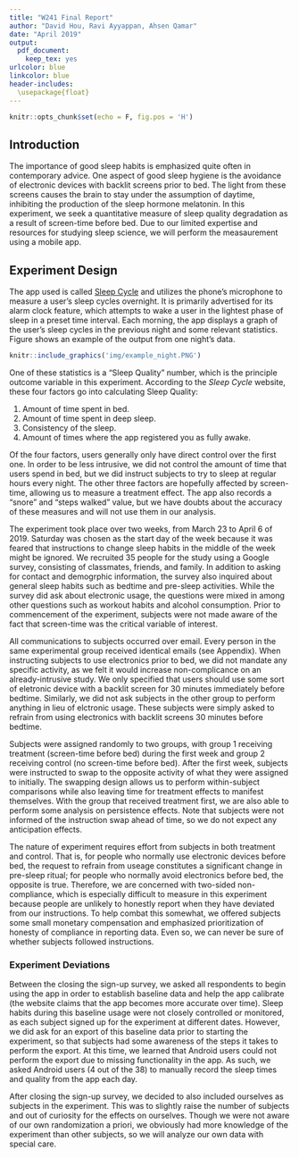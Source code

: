 ---
title: "W241 Final Report"
author: "David Hou, Ravi Ayyappan, Ahsen Qamar"
date: "April 2019"
output: 
  pdf_document: 
    keep_tex: yes
urlcolor: blue
linkcolor: blue
header-includes:
  \usepackage{float}
---

```{r setup, include=FALSE, message=FALSE, warning=FALSE}
knitr::opts_chunk$set(echo = F, fig.pos = 'H')
```

## Introduction

The importance of good sleep habits is emphasized quite often in contemporary advice.  One aspect of good sleep hygiene is the avoidance of electronic devices with backlit screens prior to bed.  The light from these screens causes the brain to stay under the assumption of daytime, inhibiting the production of the sleep hormone melatonin.  In this experiment, we seek a quantitative measure of sleep quality degradation as a result of screen-time before bed.  Due to our limited expertise and resources for studying sleep science, we will perform the measaurement using a mobile app.

## Experiment Design

The app used is called [Sleep Cycle](www.sleepcycle.com) and utilizes the phone's microphone to measure a user's sleep cycles overnight.  It is primarily advertised for its alarm clock feature, which attempts to wake a user in the lightest phase of sleep in a preset time interval.  Each morning, the app displays a graph of the user's sleep cycles in the previous night and some relevant statistics.  Figure \ref{fig:example_night} shows an example of the output from one night's data.

```{r example_night, out.width='25%', fig.align='center', fig.cap='Example night'}
knitr::include_graphics('img/example_night.PNG')
```

One of these statistics is a "Sleep Quality" number, which is the principle outcome variable in this experiment.  According to the *Sleep Cycle* website, these four factors go into calculating Sleep Quality:

1. Amount of time spent in bed.
2. Amount of time spent in deep sleep.
3. Consistency of the sleep.
4. Amount of times where the app registered you as fully awake.

Of the four factors, users generally only have direct control over the first one.  In order to be less intrusive, we did not control the amount of time that users spend in bed, but we did instruct subjects to try to sleep at regular hours every night.  The other three factors are hopefully affected by screen-time, allowing us to measure a treatment effect.  The app also records a "snore" and "steps walked" value, but we have doubts about the accuracy of these measures and will not use them in our analysis.

The experiment took place over two weeks, from March 23 to April 6 of 2019.  Saturday was chosen as the start day of the week because it was feared that instructions to change sleep habits in the middle of the week might be ignored.  We recruited 35 people for the study using a Google survey, consisting of classmates, friends, and family.  In addition to asking for contact and demogrphic information, the survey also inquired about general sleep habits such as bedtime and pre-sleep activities.  While the survey did ask about electronic usage, the questions were mixed in among other questions such as workout habits and alcohol consumption.  Prior to commencement of the experiment, subjects were not made aware of the fact that screen-time was the critical variable of interest.

All communications to subjects occurred over email.  Every person in the same experimental group received identical emails (see Appendix).  When instructing subjects to use electronics prior to bed, we did not mandate any specific activity, as we felt it would increase non-complicance on an already-intrusive study.  We only specified that users should use some sort of eletronic device with a backlit screen for 30 minutes immediately before bedtime.  Similarly, we did not ask subjects in the other group to perform anything in lieu of elctronic usage.  These subjects were simply asked to refrain from using electronics with backlit screens 30 minutes before bedtime.

Subjects were assigned randomly to two groups, with group 1 receiving treatment (screen-time before bed) during the first week and group 2 receiving control (no screen-time before bed).  After the first week, subjects were instructed to swap to the opposite activity of what they were assigned to initially.  The swapping design allows us to perform within-subject comparisons while also leaving time for treatment effects to manifest themselves.  With the group that received treatment first, we are also able to perform some analysis on persistence effects.  Note that subjects were not informed of the instruction swap ahead of time, so we do not expect any anticipation effects.

The nature of experiment requires effort from subjects in both treatment and control.  That is, for people who normally use electronic devices before bed, the request to refrain from useage constitutes a significant change in pre-sleep ritual; for people who normally avoid electronics before bed, the opposite is true.  Therefore, we are concerned with two-sided non-compliance, which is especially difficult to measure in this experiment because people are unlikely to honestly report when they have deviated from our instructions.  To help combat this somewhat, we offered subjects some small monetary compensation and emphasized prioritization of honesty of compliance in reporting data.  Even so, we can never be sure of whether subjects followed instructions.

### Experiment Deviations

Between the closing the sign-up survey, we asked all respondents to begin using the app in order to establish baseline data and help the app calibrate (the website claims that the app becomes more accurate over time).  Sleep habits during this baseline usage were not closely controlled or monitored, as each subject signed up for the experiment at different dates.  However, we did ask for an export of this baseline data prior to starting the experiment, so that subjects had some awareness of the steps it takes to perform the export.  At this time, we learned that Android users could not perform the export due to missing functionality in the app.  As such, we asked Android users (4 out of the 38) to manually record the sleep times and quality from the app each day.

After closing the sign-up survey, we decided to also included ourselves as subjects in the experiment.  This was to slightly raise the number of subjects and out of curiosity for the effects on ourselves.  Though we were not aware of our own randomization a priori, we obviously had more knowledge of the experiment than other subjects, so we will analyze our own data with special care.